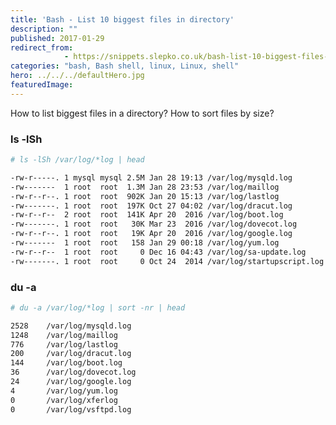 ```yaml
---
title: 'Bash - List 10 biggest files in directory'
description: ""
published: 2017-01-29
redirect_from:
            - https://snippets.slepko.co.uk/bash-list-10-biggest-files-in-directory/
categories: "bash, Bash shell, linux, Linux, shell"
hero: ../../../defaultHero.jpg
featuredImage:
---
```

How to list biggest files in a directory? How to sort files by size?

### ls -lSh

```bash
# ls -lSh /var/log/*log | head

-rw-r-----. 1 mysql mysql 2.5M Jan 28 19:13 /var/log/mysqld.log
-rw-------  1 root  root  1.3M Jan 28 23:53 /var/log/maillog
-rw-r--r--. 1 root  root  902K Jan 20 15:13 /var/log/lastlog
-rw-------. 1 root  root  197K Oct 27 04:02 /var/log/dracut.log
-rw-r--r--  2 root  root  141K Apr 20  2016 /var/log/boot.log
-rw-------. 1 root  root   30K Mar 23  2016 /var/log/dovecot.log
-rw-r--r--. 1 root  root   19K Apr 20  2016 /var/log/google.log
-rw-------  1 root  root   158 Jan 29 00:18 /var/log/yum.log
-rw-r--r--  1 root  root     0 Dec 16 04:43 /var/log/sa-update.log
-rw-------. 1 root  root     0 Oct 24  2014 /var/log/startupscript.log
```

### du -a

```bash
# du -a /var/log/*log | sort -nr | head

2528    /var/log/mysqld.log
1248    /var/log/maillog
776     /var/log/lastlog
200     /var/log/dracut.log
144     /var/log/boot.log
36      /var/log/dovecot.log
24      /var/log/google.log
4       /var/log/yum.log
0       /var/log/xferlog
0       /var/log/vsftpd.log
```
